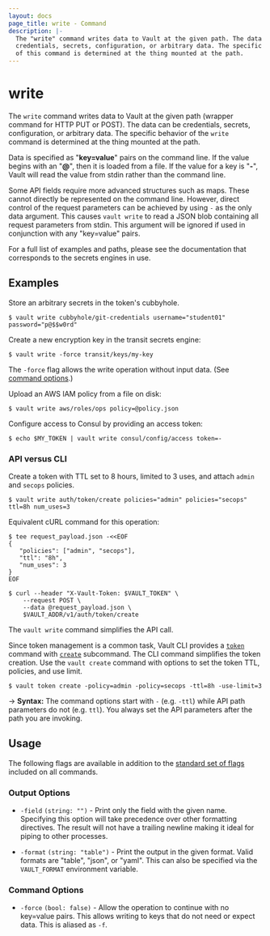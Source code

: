 ```yaml
---
layout: docs
page_title: write - Command
description: |-
  The "write" command writes data to Vault at the given path. The data can be
  credentials, secrets, configuration, or arbitrary data. The specific behavior
  of this command is determined at the thing mounted at the path.
---
```


# write

The `write` command writes data to Vault at the given path (wrapper command for
HTTP PUT or POST). The data can be credentials, secrets, configuration, or
arbitrary data. The specific behavior of the `write` command is determined at
the thing mounted at the path.

Data is specified as "**key=value**" pairs on the command line. If the value begins
with an "**@**", then it is loaded from a file. If the value for a key is "**-**", Vault
will read the value from stdin rather than the command line.

Some API fields require more advanced structures such as maps. These cannot
directly be represented on the command line. However, direct control of the
request parameters can be achieved by using `-` as the only data argument.
This causes `vault write` to read a JSON blob containing all request parameters
from stdin. This argument will be ignored if used in conjunction with any
"key=value" pairs.

For a full list of examples and paths, please see the documentation that
corresponds to the secrets engines in use.

## Examples

Store an arbitrary secrets in the token's cubbyhole.

```shell-session
$ vault write cubbyhole/git-credentials username="student01" password="p@$$w0rd"
```

Create a new encryption key in the transit secrets engine:

```shell-session
$ vault write -force transit/keys/my-key
```

The `-force` flag allows the write operation without input data. (See [command
options](#command-options).)

Upload an AWS IAM policy from a file on disk:

```shell-session
$ vault write aws/roles/ops policy=@policy.json
```

Configure access to Consul by providing an access token:

```shell-session
$ echo $MY_TOKEN | vault write consul/config/access token=-
```

### API versus CLI

Create a token with TTL set to 8 hours, limited to 3 uses, and attach `admin`
and `secops` policies.

```shell-session
$ vault write auth/token/create policies="admin" policies="secops" ttl=8h num_uses=3
```

Equivalent cURL command for this operation:

```shell-session
$ tee request_payload.json -<<EOF
{
   "policies": ["admin", "secops"],
   "ttl": "8h",
   "num_uses": 3
}
EOF

$ curl --header "X-Vault-Token: $VAULT_TOKEN" \
    --request POST \
    --data @request_payload.json \
    $VAULT_ADDR/v1/auth/token/create
```

The `vault write` command simplifies the API call.

Since token management is a common task, Vault CLI provides a
[`token`](/vault/docs/commands/token) command with
[`create`](/vault/docs/commands/token/create) subcommand. The CLI command simplifies
the token creation. Use the `vault create` command with options to set the token
TTL, policies, and use limit.

```shell-session
$ vault token create -policy=admin -policy=secops -ttl=8h -use-limit=3
```

-> **Syntax:** The command options start with `-` (e.g. `-ttl`) while API path
parameters do not (e.g. `ttl`). You always set the API parameters after the path
you are invoking.

## Usage

The following flags are available in addition to the [standard set of
flags](/vault/docs/commands) included on all commands.

### Output Options

- `-field` `(string: "")` - Print only the field with the given name. Specifying
  this option will take precedence over other formatting directives. The result
  will not have a trailing newline making it ideal for piping to other processes.

- `-format` `(string: "table")` - Print the output in the given format. Valid
  formats are "table", "json", or "yaml". This can also be specified via the
  `VAULT_FORMAT` environment variable.

### Command Options

- `-force` `(bool: false)` - Allow the operation to continue with no key=value
  pairs. This allows writing to keys that do not need or expect data. This is
  aliased as `-f`.
